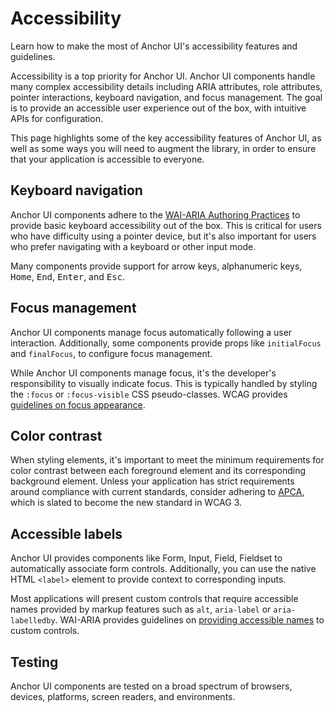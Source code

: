 # Accessibility

<Subtitle>Learn how to make the most of Anchor UI's accessibility features and guidelines.</Subtitle>
<Meta
  name="description"
  content="Learn how to make the most of Anchor UI's accessibility features and guidelines."
/>

Accessibility is a top priority for Anchor UI.
Anchor UI components handle many complex accessibility details including ARIA attributes, role attributes, pointer interactions, keyboard navigation, and focus management.
The goal is to provide an accessible user experience out of the box, with intuitive APIs for configuration.

This page highlights some of the key accessibility features of Anchor UI, as well as some ways you will need to augment the library, in order to ensure that your application is accessible to everyone.

## Keyboard navigation

Anchor UI components adhere to the [WAI-ARIA Authoring Practices](https://www.w3.org/WAI/ARIA/apg/) to provide basic keyboard accessibility out of the box.
This is critical for users who have difficulty using a pointer device, but it's also important for users who prefer navigating with a keyboard or other input mode.

Many components provide support for arrow keys, alphanumeric keys, <kbd>Home</kbd>, <kbd>End</kbd>, <kbd>Enter</kbd>, and <kbd>Esc</kbd>.

## Focus management

Anchor UI components manage focus automatically following a user interaction.
Additionally, some components provide props like `initialFocus` and `finalFocus`, to configure focus management.

While Anchor UI components manage focus, it's the developer's responsibility to visually indicate focus.
This is typically handled by styling the `:focus` or `:focus-visible` CSS pseudo-classes.
WCAG provides [guidelines on focus appearance](https://www.w3.org/WAI/WCAG22/Understanding/focus-appearance).

## Color contrast

When styling elements, it's important to meet the minimum requirements for color contrast between each foreground element and its corresponding background element. Unless your application has strict requirements around compliance with current standards, consider adhering to [APCA](https://www.myndex.com/APCA/), which is slated to become the new standard in WCAG 3.

## Accessible labels

Anchor UI provides components like Form, Input, Field, Fieldset to automatically associate form controls. Additionally, you can use the native HTML `<label>` element to provide context to corresponding inputs.

Most applications will present custom controls that require accessible names provided by markup features such as `alt`, `aria-label` or `aria-labelledby`.
WAI-ARIA provides guidelines on [providing accessible names](https://www.w3.org/TR/wai-aria-1.2/#namecalculation) to custom controls.

## Testing

Anchor UI components are tested on a broad spectrum of browsers, devices, platforms, screen readers, and environments.
